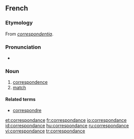 ==French==
===Etymology===
From {{etyl|ML.|fr}} ''[[correspondentia]]''.

===Pronunciation===
* {{audio|Fr-correspondance.ogg|Audio}}

===Noun===
{{fr-noun|f}}

#[[correspondence]]
#[[match]]

====Related terms====
*[[correspondre]]

[[et:correspondance]]
[[fr:correspondance]]
[[io:correspondance]]
[[id:correspondance]]
[[hu:correspondance]]
[[ru:correspondance]]
[[vi:correspondance]]
[[tr:correspondance]]